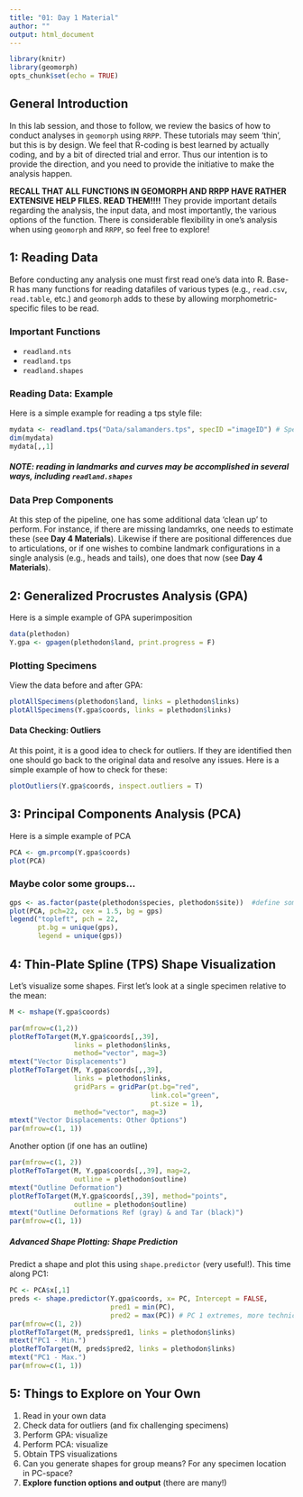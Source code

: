 ```yaml
---
title: "01: Day 1 Material"
author: ""
output: html_document
---
```


```r
library(knitr)
library(geomorph)
opts_chunk$set(echo = TRUE)
```

## General Introduction

In this lab session, and those to follow, we review the basics of how to conduct analyses in `geomorph` using `RRPP`.  These tutorials may seem 'thin', but this is by design. We feel that R-coding is best learned by actually coding, and by a bit of directed trial and error. Thus our intention is to provide the direction, and you need to provide the initiative to make the analysis happen.  

**RECALL THAT ALL FUNCTIONS IN GEOMORPH AND RRPP HAVE RATHER EXTENSIVE HELP FILES. READ THEM!!!!** They provide important details regarding the analysis, the input data, and most importantly, the various options of the function. There is considerable flexibility in one's analysis when using `geomorph` and `RRPP`, so feel free to explore!

## 1: Reading Data

Before conducting any analysis one must first read one's data into R. Base-R has many functions for reading datafiles of various types (e.g., `read.csv`, `read.table`, etc.) and `geomorph` adds to these by allowing morphometric-specific files to be read.  

### Important Functions
- `readland.nts`
- `readland.tps`
- `readland.shapes`


### Reading Data: Example

Here is a simple example for reading a tps style file:

```r
mydata <- readland.tps("Data/salamanders.tps", specID ="imageID") # Specify specimen labels
dim(mydata)
mydata[,,1]
```

##### NOTE: reading in landmarks and curves may be accomplished in several ways, including `readland.shapes`

### Data Prep Components

At this step of the pipeline, one has some additional data 'clean up' to perform. For instance, if there are missing landamrks, one needs to estimate these (see **Day 4 Materials**). Likewise if there are positional differences due to articulations, or if one wishes to combine landmark configurations in a single analysis (e.g., heads and tails), one does that now (see **Day 4 Materials**). 

## 2: Generalized Procrustes Analysis (GPA)

Here is a simple example of GPA superimposition

```r
data(plethodon)
Y.gpa <- gpagen(plethodon$land, print.progress = F)
```

### Plotting  Specimens
View the data before and after GPA: 

```r
plotAllSpecimens(plethodon$land, links = plethodon$links)
plotAllSpecimens(Y.gpa$coords, links = plethodon$links)
```

#### Data Checking: Outliers

At this point, it is a good idea to check for outliers. If they are identified then one should go back to the original data and resolve any issues. Here is a simple example of how to check for these: 

```r
plotOutliers(Y.gpa$coords, inspect.outliers = T)
```



## 3: Principal Components Analysis (PCA)

Here is a simple example of PCA

```r
PCA <- gm.prcomp(Y.gpa$coords)
plot(PCA)
```


### Maybe color some groups...

```r
gps <- as.factor(paste(plethodon$species, plethodon$site))  #define some groups for plotting
plot(PCA, pch=22, cex = 1.5, bg = gps) 
legend("topleft", pch = 22, 
       pt.bg = unique(gps), 
       legend = unique(gps))
```

## 4: Thin-Plate Spline (TPS) Shape Visualization

Let's visualize some shapes. First let's look at a single specimen relative to the mean: 

```r
M <- mshape(Y.gpa$coords)

par(mfrow=c(1,2))
plotRefToTarget(M,Y.gpa$coords[,,39], 
                links = plethodon$links, 
                method="vector", mag=3)
mtext("Vector Displacements")
plotRefToTarget(M, Y.gpa$coords[,,39], 
                links = plethodon$links, 
                gridPars = gridPar(pt.bg="red", 
                                   link.col="green", 
                                   pt.size = 1), 
                method="vector", mag=3)
mtext("Vector Displacements: Other Options")
par(mfrow=c(1, 1))
```

Another option (if one has an outline)

```r
par(mfrow=c(1, 2))
plotRefToTarget(M, Y.gpa$coords[,,39], mag=2, 
                outline = plethodon$outline)  
mtext("Outline Deformation")
plotRefToTarget(M,Y.gpa$coords[,,39], method="points",  
                outline = plethodon$outline)
mtext("Outline Deformations Ref (gray) & and Tar (black)")
par(mfrow=c(1, 1))
```

##### Advanced Shape Plotting: Shape Prediction

Predict a shape and plot this using `shape.predictor` (very useful!). This time along PC1:

```r
PC <- PCA$x[,1]
preds <- shape.predictor(Y.gpa$coords, x= PC, Intercept = FALSE, 
                         pred1 = min(PC),  
                         pred2 = max(PC)) # PC 1 extremes, more technically
par(mfrow=c(1, 2))
plotRefToTarget(M, preds$pred1, links = plethodon$links)
mtext("PC1 - Min.")
plotRefToTarget(M, preds$pred2, links = plethodon$links)
mtext("PC1 - Max.")
par(mfrow=c(1, 1))
```



## 5: Things to Explore on Your Own

1. Read in your own data
2. Check data for outliers (and fix challenging specimens)
3. Perform GPA: visualize
4. Perform PCA: visualize
5. Obtain TPS visualizations
6. Can you generate shapes for group means? For any specimen location in PC-space?
7. **Explore function options and output** (there are many!)

